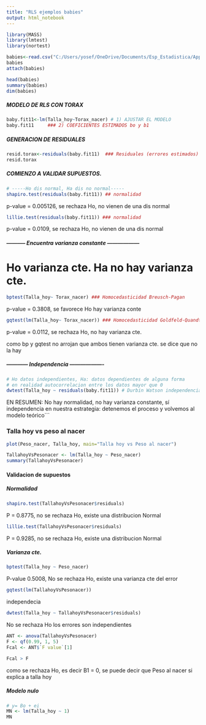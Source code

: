 ```yaml
---
title: "RLS ejemplos babies"
output: html_notebook
---
```


```r
library(MASS)
library(lmtest)
library(nortest)
```


```r

babies<-read.csv("C:/Users/yosef/OneDrive/Documents/Esp_Estadistica/Applied-regression-methods-/Correlation/Examples/babies.csv", header=T,sep=";")
babies
attach(babies)

```

```r
head(babies)
summary(babies)
dim(babies)

```

##### MODELO DE RLS CON TORAX

```r

baby.fit11<-lm(Talla_hoy~Torax_nacer) # 1) AJUSTAR EL MODELO 
baby.fit11     ### 2) COEFICIENTES ESTIMADOS bo y b1

```



##### GENERACION DE RESIDUALES

```r

resid.torax<-residuals(baby.fit11)  ### Residuales (errores estimados)
resid.torax

```

##### COMIENZO A VALIDAR SUPUESTOS.

```r
# -----Ho dis normal, Ha dis no normal-----
shapiro.test(residuals(baby.fit11)) ## normalidad 
```

p-value = 0.005126, se rechaza Ho, no vienen de una dis normal


```r
lillie.test(residuals(baby.fit11)) ### normalidad
```

p-value = 0.0109, se rechaza Ho, no vienen de una dis normal

##### ----------- Encuentra varianza constante ------------------

# Ho varianza cte. Ha no hay varianza cte.

```r
bptest(Talla_hoy~ Torax_nacer) ### Homocedasticidad Breusch-Pagan 
```

p-value = 0.3808, se favorece Ho hay varianza conte

```r
gqtest(lm(Talla_hoy~ Torax_nacer)) ### Homocedasticidad Goldfeld-Quandt
```


p-value = 0.0112, se rechaza Ho, no hay varianza cte.

como bp y gqtest no arrojan que ambos tienen varianza cte. se dice que no la hay



##### ------------ Independencia -------------------

```r
# Ho datos independientes, Ha: datos dependientes de alguna forma
# en realidad autocorrelacion entre los datos mayor que 0
dwtest(Talla_hoy ~ residuals(baby.fit11)) # Durbin Watson independencia


```
EN RESUMEN: No hay normalidad, no hay varianza constante, sí independencia
en nuestra estrategia: detenemos el proceso y volvemos al modelo teórico```


### Talla hoy vs peso al nacer


```r

plot(Peso_nacer, Talla_hoy, main="Talla hoy vs Peso al nacer")

```
```r
TallahoyVsPesonacer <- lm(Talla_hoy ~ Peso_nacer)
summary(TallahoyVsPesonacer)

```

#### Validacion de supuestos

##### Normalidad


```r
shapiro.test(TallahoyVsPesonacer$residuals)
```
P = 0.8775, no se rechaza Ho, existe una distribucion Normal

```r
lillie.test(TallahoyVsPesonacer$residuals)
```
P = 0.9285, no se rechaza Ho, existe una distribucion Normal

##### Varianza cte.

```r

bptest(Talla_hoy ~ Peso_nacer)

```

P-value 0.5008, No se rechaza Ho, existe una varianza cte del error 
```r
gqtest(lm(TallahoyVsPesonacer))
```

independecia

```r

dwtest(Talla_hoy ~ TallahoyVsPesonacer$residuals)

```
No se rechaza Ho los errores son independientes

```r

ANT <- anova(TallahoyVsPesonacer)
F <- qf(0.99, 1, 5)
Fcal <- ANT$`F value`[1]

Fcal > F
```
 como se rechaza Ho, es decir B1 = 0, se puede decir que Peso al nacer si explica a talla hoy
 
 
##### Modelo nulo 
```r

# y= Bo + ei
MN <- lm(Talla_hoy ~ 1)
MN
```
 
 